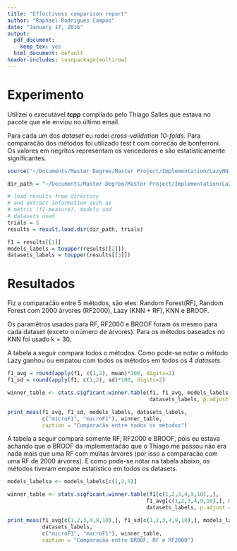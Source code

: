 ```yaml
---
title: "Effectivess comparison report"
author: "Raphael Rodrigues Campos"
date: "January 17, 2016"
output:
  pdf_document:
    keep_tex: yes
  html_document: default
header-includes: \usepackage{multirow}
---
```



# Experimento

Utilizei o executável ***tcpp*** compilado pelo Thiago Salles que estava no pacote que ele enviou no último email.

Para cada um dos *dataset* eu rodei *cross-validation 10-folds*. Para comparaćão dos métodos foi utilizado test t com correćão de bonferroni. Os valores em negritos representam os vencedores e são estatisticamente significantes.

```r
source("~/Documents/Master Degree/Master Project/Implementation/LazyNN_RF/experiments/reports/utils.R")

dir_path = "~/Documents/Master Degree/Master Project/Implementation/LazyNN_RF/release/results/results\ 03-02-15/results/"

# load results from directory
# and extract information such as
# metric (f1-measure), models and
# datasets used
trials = 5
results = result.load.dir(dir_path, trials)

f1 = results[[1]]
models_labels = toupper(results[[2]])
datasets_labels = toupper(results[[3]])

```

# Resultados
Fiz a comparaćão entre 5 métodos, são eles: Random Forest(RF), Random Forest com 2000 árvores (RF2000), Lazy (KNN + RF), KNN e BROOF.

Os paramêtros usados para RF, RF2000 e BROOF foram os mesmo para cada dataset (exceto o número de árvores). Para os métodos baseados no KNN foi usado k = 30.

A tabela a seguir compara todos o métodos. Como pode-se notar o método Lazy ganhou ou empatou com todos os métodos em todos os 4 *datasets*.

```r
f1_avg = round(apply(f1, c(1,2), mean)*100, digits=2)
f1_sd = round(apply(f1, c(1,2), sd)*100, digits=2)

winner_table <- stats.sigficant.winner.table(f1, f1_avg, models_labels,
                                             datasets_labels, p.adjust = "bonf")

print_meas(f1_avg, f1_sd, models_labels, datasets_labels,
           c("microF1", "macroF1"), winner_table, 
           caption = "Comparaćão entre todos os métodos")
```

A tabela a seguir compara somente RF, RF2000 e BROOF, pois eu estava achando que o BROOF da implementaćão que o Thiago me passou não era nada mais que uma RF com muitas árvores (por isso a comparacão com uma RF de 2000 árvores). E como pode-se notar na tabela abaixo, os métodos tiveram empate estatístico em todos os datasets.

```r

models_labelsa <- models_labels[c(1,2,5)]

winner_table <- stats.sigficant.winner.table(f1[c(1,2,3,4,9,10),,],
                                            f1_avg[c(1,2,3,4,9,10),], models_labelsa, 
                                            datasets_labels, p.adjust = "bonf")

print_meas(f1_avg[c(1,2,3,4,9,10),], f1_sd[c(1,2,3,4,9,10),], models_labels[c(1,2,5)],
           datasets_labels,
           c("microF1", "macroF1"), winner_table, 
           caption = "Comparacão entre BROOF, RF e RF2000")

```
